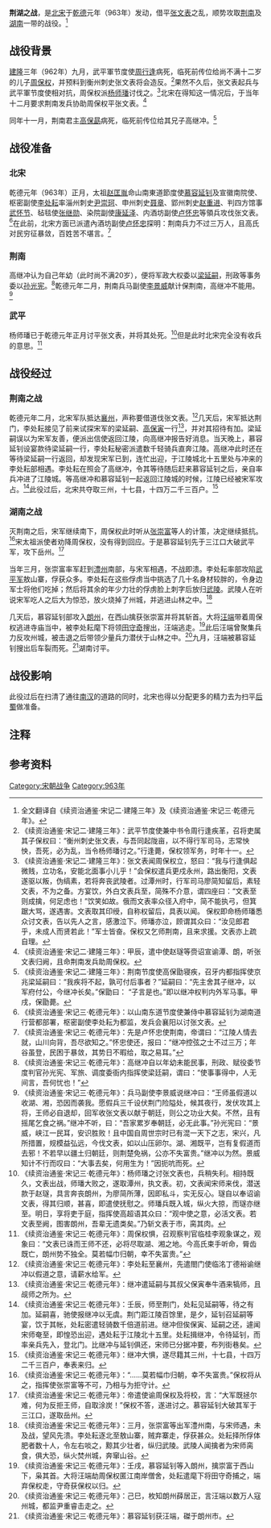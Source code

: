 {{Infobox Military Conflict
|conflict=荆湖之战
|partof=[[北宋统一战争|北宋统一战争]]
|image=  
|caption= 
|date= 963年1月
|place=[[荆州|荆州]]<br/>[[湖南|湖南]]
|territory=
|result=[[宋朝|宋朝]]军队获胜，荆湖之地全部讨平
|combatant1=[[北宋|北宋]]
|combatant2=[[武平节度使|武平节度使]]<br/>[[荆南|荆南]]
|commander1=[[慕容延钊|慕容延钊]]<br/>[[李处耘|李处耘]]
|commander2=武平节度使方面：<br/>[[张崇富|张崇富]]<br/>[[汪端|汪端]]<br/>[[周保权|周保权]]<br/>荆南方面：<br/>[[梁廷嗣|梁廷嗣]]<br/>[[高保寅|高保寅]]<br/>[[高继冲|高继冲]]
|strength1=不详
|strength2=武平节度使方面：<br/>不详<br/>荆南方面：<br/>不超过3万人
|notes=
}}
{{Campaignbox 北宋統一戰爭}}
'''荆湖之战'''，是[[北宋|北宋]]于[[乾德_(北宋)|乾德]]元年（963年）发动，借平[[张文表|张文表]]之乱，顺势攻取[[荆南|荆南]]及[[湖南|湖南]]一带的战役。<ref>全文翻译自《续资治通鉴·宋记二·建隆三年》及《续资治通鉴·宋记三·乾德元年》。</ref>

==战役背景==

[[建隆|建隆]]三年（962年）九月，武平軍节度使[[周行逢|周行逢]]病死，临死前传位给尚不满十二岁的儿子[[周保权|周保权]]，并预料到衡州刺史张文表将会造反。<ref group="注">《续资治通鉴·宋记二·建隆三年》：武平节度使兼中书令周行逢疾革，召将吏属其子保权曰：“衡州刺史张文表，与吾同起陇亩，以不得行军司马，志常怏怏，吾死，必为乱，当令杨师璠讨之。”行逢薨，保权领军务，时年十一。</ref>果然不久后，张文表起兵与武平軍节度使相对抗，周保权派[[杨师璠|杨师璠]]讨伐之。<ref group="注">《续资治通鉴·宋记二·建隆三年》：张文表闻周保权立，怒曰：“我与行逢俱起微贱，立功名，安能北面事小儿乎！”会保权遣兵更戍永州，路出衡阳，文表遂驱以叛，伪缟素，若将奔丧武陵者。过潭州时，行军司马廖简知留后，素轻文表，不为之备。方宴饮，外白文表兵至，简殊不介意，谓四座曰：“文表至则成擒，何足虑也！”饮笑如故。俄而文表率众径入府中，简不能执弓，但箕踞大骂，遂遇害。文表取其印绶，自称权留后，具表以闻。 保权即命杨师璠悉众讨文表，告以先人之言，感激泣下。师璠亦泣，顾谓其众曰：“汝见郎君乎，未成人而贤若此！”军士皆奋。保权又乞师荆南，且来求援。文表亦上疏自理。</ref>北宋在得知这一情况后，于当年十二月要求荆南发兵协助周保权平张文表。<ref group="注">《续资治通鉴·宋记二·建隆三年》：甲辰，遣中使赵璲等赍诏宣谕潭、朗，听张文表归阙，且命荆南发兵助周保权。</ref>

同年十一月，荆南君主[[高保勗|高保勗]]病死，临死前传位给其兄子高继冲。<ref group="注">《续资治通鉴·宋记二·建隆三年》：荆南节度使高保勖寝疾，召牙内都指挥使京兆梁延嗣曰：“我疾将不起，孰可付后事者？”延嗣曰：“先主舍其子继冲，以军府付公，今继冲长矣。”保勖曰： “子言是也。”即以继冲权判内外军马事。甲戌，保勖薨。</ref>

==战役准备==

===北宋===
乾德元年（963年）正月，太祖[[赵匡胤|赵匡胤]]命山南東道節度使[[慕容延钊|慕容延钊]]及宣徽南院使、枢密副使[[李处耘|李处耘]]率淄州刺史[[尹崇珂|尹崇珂]]、申州刺史[[聂章|聂章]]、郢州刺史[[赵重进|赵重进]]、判四方馆事[[武怀节|武怀节]]、毡毯使[[张继勋|张继勋]]、染院副使[[康延泽|康延泽]]、内酒坊副使[[卢怀忠|卢怀忠]]等領兵攻伐张文表。<ref group="注">《续资治通鉴·宋记三·乾德元年》：以山南东道节度使兼侍中慕容延钊为湖南道行营都部署，枢密副使李处耘为都监，发兵会襄阳以讨张文表。</ref>在此前，北宋方面已派遣內酒坊副使[[卢怀忠|卢怀忠]]探明：荆南兵力不过三万人，且高氏对民穷征暴敛，百姓苦不堪言。<ref group="注">《续资治通鉴·宋记三·乾德元年》：先是卢怀忠使荆南，帝谓曰：“江陵人情去就，山川向背，吾尽欲知之。”怀忠使还，报曰：“继冲控弦之士不过三万；年谷虽登，民困于暴敛，其势日不暇给，取之易耳。”</ref>

===荆南===
高继冲认为自己年幼（此时尚不满20岁），便将军政大权委以[[梁延嗣|梁延嗣]]，刑政等事务委以[[孙光宪|孙光宪]]。<ref group="注">《续资治通鉴·宋记三·乾德元年》：高继冲自以年幼未能民事，刑政、赋役委节度判官孙光宪、军旅、调度委衙内指挥使梁廷嗣，谓曰：“使事事得中，人无间言，吾何忧也！”</ref>乾德元年二月，荆南兵马副使[[李景威|李景威]]献计保荆南，高继冲不能用。<ref group="注">《续资治通鉴·宋记三·乾德元年》：兵马副使李景威说继冲曰：“王师虽假道以收湖、湘，恐因而袭我。愿假兵三千设伏荆门险隘处，候其夜行，发伏攻其上将，王师必自退却，回军收张文表以献于朝廷，则公之功业大矣。不然，且有摇尾乞食之祸。”继冲不听，曰：“吾家累岁奉朝廷，必无此事。”孙光宪曰：“景威，峡江一民耳，安识胜败！且中国自周世宗时已有混一天下之志，宋兴，凡所措置，规模益弘远，今伐文表，如以山压卵尔。湖、湘既平，岂有复假道而去邪！不若早以疆土归朝廷，则荆楚免祸，公亦不失富贵。”继冲以为然。景威知计不行而叹曰：“大事去矣，何用生为！”因扼吭而死。</ref>

===武平===
杨师璠已于乾德元年正月讨平张文表，并将其处死。<ref group="注">《续资治通鉴·宋记三·乾德元年》：杨师璠之讨张文表也，兵稍失利。相持既久，文表出战，师璠大败之，遂取潭州，执文表。初，文表闻宋师来伐，潜送款于赵璲，具言奔丧朗州，为廖简所薄，因即私斗，实无反心。璲自以奉诏谕文表，得其归顺，甚喜，即遣使抚慰之。师璠兵既入城，纵火大掠，而璲亦继至。明日，享将吏于庭，指挥使高超语其众曰：“观中使之意，必活文表。若文表至阙，图害朗州，吾辈无遗类矣。”乃斩文表于市，脔其肉。</ref>但是此时北宋完全没有收兵的意思。<ref group="注">《续资治通鉴·宋记三·乾德元年》：周保权惧，召观察判官临桂李观象谋之，观象曰：“文表已诛而王师不还，必将尽取湖、湘之地。今高氏束手听命，脣齿既亡，朗州势不独全。莫若幅巾归朝，幸不失富贵。”</ref>

==战役经过==

===荆南之战===
乾德元年二月，北宋军队抵达[[襄州|襄州]]，声称要借道伐张文表。<ref group="注">《续资治通鉴·宋记三·乾德元年》：李处耘至襄州，先遣閤门使临洺丁德裕谕继冲以假道之意，请薪水给军。</ref>几天后，宋军抵达荆门，李处耘接见了前来试探宋军的梁延嗣、[[高保寅|高保寅]]一行<ref group="注">《续资治通鉴·宋记三·乾德元年》：继冲遣延嗣与其叔父保寅奉牛酒来犒师，且觇师之所为。</ref>，并对其招待有加。梁延嗣误以为宋军友善，便派出信使返回江陵，向高继冲报告好消息。当天晚上，慕容延钊设宴款待梁延嗣一行，李处耘秘密派遣数千轻骑兵直奔江陵。高继冲此时还在等待梁延嗣一行返回，却发现宋军已到，连忙出迎，于江陵城北十五里处与冲来的李处耘部相遇。李处耘在照会了高继冲，令其等待随后赶来慕容延钊之后，亲自率兵冲进了江陵城。等高继冲和慕容延钊一起返回江陵城的时候，江陵已经被宋军攻占。<ref group="注">《续资治通鉴·宋记三·乾德元年》：壬辰，师至荆门，处耘见延嗣等，待之有加。延嗣喜，驰使报继冲以无虞。荆门距江陵百馀里，是夕，延钊召延嗣等宴，饮于其帐，处耘密遣轻骑数千倍道前进。继冲但俟保寅、延嗣之还，遽闻宋师奄至，即惶恐出迎，遇处耘于江陵北十五里。处耘揖继冲，令待延钊，而率亲兵先入，登北门。比继冲与延钊俱还，宋师已分据冲要，布列街巷矣。</ref>此役过后，北宋共夺取三州，十七县，十四万二千三百户。<ref  group="注">《续资治通鉴·宋记三·乾德元年》：继冲大惧，遂尽籍其三州，十七县，十四万二千三百户，奉表来归。</ref>

===湖南之战===
灭荆南之后，宋军继续南下，周保权此时听从[[张崇富|张崇富]]等人的计策，决定继续抵抗。<ref group="注">《续资治通鉴·宋记三·乾德元年》：“……莫若幅巾归朝，幸不失富贵。”保权将从之，指挥使张崇富等不可，乃相与为拒守计。</ref>宋太祖派使者劝降周保权，没有得到回应。于是慕容延钊先于三江口大破武平军，攻下岳州。<ref group="注">《续资治通鉴·宋记三·乾德元年》：帝遣使谕周保权及将校，言：“大军既拯尔难，何为反拒王师，自取涂炭！”保权不答，遂进讨之。慕容延钊大破其军于三江口，遂取岳州。</ref>

当年三月，张崇富率军赶到[[澧州|澧州]]南部，与宋军相遇，不战即溃。李处耘率部攻陷[[武平军|武平军]]敖山寨，俘获众多。李处耘在这些俘虏当中挑选了几十名身材较胖的，令身边军士将他们吃掉；然后将其余的年少力壮的俘虏脸上刺字后放归[[武陵|武陵]]。武陵人在听说宋军吃人之后大为惊恐，放火烧掉了州城，并逃进山林之中。<ref group="注">《续资治通鉴·宋记三·乾德元年》：三月，张崇富等出军澧州南，与宋师遇，未及战，望风先溃。李处耘逐北至敖山寨，贼弃寨走，俘获甚众。处耘择所俘体肥者数十人，令左右啖之，黥其少壮者，纵归武陵。武陵人闻擒者为宋师脔食，俱大恐，纵火焚州城，奔窜山谷。</ref>

几天后，慕容延钊部攻入[[朗州|朗州]]，在西山擒获张崇富并将其斩首。大将[[汪端|汪端]]带着周保权逃进寺庙当中，被李处耘麾下将领[[田守奇|田守奇]]搜出，汪端逃走。<ref group="注">《续资治通鉴·宋记三·乾德元年》：壬戌，慕容延钊等入朗州，擒崇富于西山下，枭其首。大将汪端劫周保权匿江南岸僧舍，处耘遣麾下将田守奇捕之，端弃保权走，守奇获保权以归。</ref>此后汪端曾聚集兵力反攻州城，被击退之后带领少量兵力潜伏于山林之中。<ref group="注">《续资治通鉴·宋记三·乾德元年》：己巳，枚知朗州薛居正，言汪端以数万人寇州城，都监尹重睿击走之。</ref>九月，汪端被慕容延钊搜出后车裂而死。<ref group="注">《续资治通鉴·宋记三·乾德元年》：慕容延钊获汪端，磔于朗州市。</ref>湖南讨平。

==战役影响==

此役过后在扫清了通往[[南汉|南汉]]的道路的同时，北宋也得以分配更多的精力去为扫平[[后蜀|后蜀]]做准备。

==注释==
{{reflist|group="注"|2}}

==参考资料==
<references/>

[[Category:宋朝战争|Category:宋朝战争]]
[[Category:963年|Category:963年]]